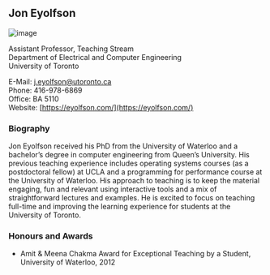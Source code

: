 ## Jon Eyolfson

![image](./images/eyolfson.jpg)

Assistant Professor, Teaching Stream<br/>
Department of Electrical and Computer Engineering<br/>
University of Toronto

E-Mail: j.eyolfson@utoronto.ca<br/>
Phone: 416-978-6869<br/>
Office: BA 5110<br/>
Website: [https://eyolfson.com/](https://eyolfson.com/)

### Biography

Jon Eyolfson received his PhD from the University of Waterloo and a bachelor’s degree in computer engineering from Queen’s University. His previous teaching experience includes operating systems courses (as a postdoctoral fellow) at UCLA and a programming for performance course at the University of Waterloo. His approach to teaching is to keep the material engaging, fun and relevant using interactive tools and a mix of straightforward lectures and examples. He is excited to focus on teaching full-time and improving the learning experience for students at the University of Toronto.

### Honours and Awards

- Amit & Meena Chakma Award for Exceptional Teaching by a Student, University of Waterloo, 2012

